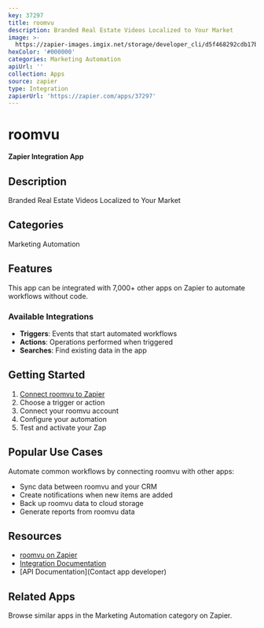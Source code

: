 ```yaml
---
key: 37297
title: roomvu
description: Branded Real Estate Videos Localized to Your Market
image: >-
  https://zapier-images.imgix.net/storage/developer_cli/d5f468292cdb17ba03c5db8a09aac5be.ico?auto=format%2Ccompress&ixlib=python-3.0.0&q=50
hexColor: '#000000'
categories: Marketing Automation
apiUrl: ''
collection: Apps
source: zapier
type: Integration
zapierUrl: 'https://zapier.com/apps/37297'
---
```

# roomvu

**Zapier Integration App**

## Description

Branded Real Estate Videos Localized to Your Market

## Categories

Marketing Automation

## Features

This app can be integrated with 7,000+ other apps on Zapier to automate workflows without code.

### Available Integrations

- **Triggers**: Events that start automated workflows
- **Actions**: Operations performed when triggered
- **Searches**: Find existing data in the app

## Getting Started

1. [Connect roomvu to Zapier](https://zapier.com/apps/37297)
2. Choose a trigger or action
3. Connect your roomvu account
4. Configure your automation
5. Test and activate your Zap

## Popular Use Cases

Automate common workflows by connecting roomvu with other apps:

- Sync data between roomvu and your CRM
- Create notifications when new items are added
- Back up roomvu data to cloud storage
- Generate reports from roomvu data

## Resources

- [roomvu on Zapier](https://zapier.com/apps/37297)
- [Integration Documentation](https://zapier.com/apps/37297/integrations)
- [API Documentation](Contact app developer)

## Related Apps

Browse similar apps in the Marketing Automation category on Zapier.
